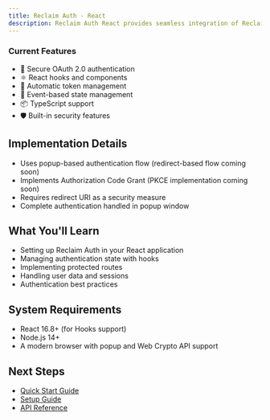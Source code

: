 ```yaml
---
title: Reclaim Auth - React
description: Reclaim Auth React provides seamless integration of Reclaim Protocol authentication into React applications. This SDK simplifies the implementation of secure authentication using the Reclaim Protocol.
---
```


### Current Features

- 🔐 Secure OAuth 2.0 authentication
- ⚛️ React hooks and components
- 🔄 Automatic token management
- 🎯 Event-based state management
- 📦 TypeScript support
- 🛡️ Built-in security features

## Implementation Details

- Uses popup-based authentication flow (redirect-based flow coming soon)
- Implements Authorization Code Grant (PKCE implementation coming soon)
- Requires redirect URI as a security measure
- Complete authentication handled in popup window

## What You'll Learn

- Setting up Reclaim Auth in your React application
- Managing authentication state with hooks
- Implementing protected routes
- Handling user data and sessions
- Authentication best practices

## System Requirements

- React 16.8+ (for Hooks support)
- Node.js 14+
- A modern browser with popup and Web Crypto API support

## Next Steps

- [Quick Start Guide](/oauth-react/quickstart)
- [Setup Guide](/oauth-react/setup)
- [API Reference](/oauth-react/api-reference)